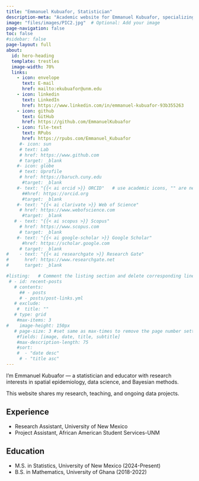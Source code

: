 ```yaml
---
title: "Emmanuel Kubuafor, Statistician"
description-meta: "Academic website for Emmanuel Kubuafor, specializing in statistical modeling and data science."
image: "files/images/PIC2.jpg"  # Optional: Add your image
page-navigation: false
toc: false
#sidebar: false
page-layout: full
about:
  id: hero-heading
  template: trestles
  image-width: 70%
  links:
    - icon: envelope
      text: E-mail
      href: mailto:ekubuafor@unm.edu
    - icon: linkedin
      text: LinkedIn
      href: https://www.linkedin.com/in/emmanuel-kubuafor-93b355263
    - icon: github
      text: GitHub
      href: https://github.com/EmmanuelKubuafor
    - icon: file-text
      text: RPubs
      href: https://rpubs.com/Emmanuel_Kubuafor
     #- icon: sun
     # text: Lab
     # href: https://www.github.com
     # target: _blank
    #- icon: globe
     # text: Uprofile
     # href: https://baruch.cuny.edu
      #target: _blank
    #- text: "{{< ai orcid >}} ORCID"   # use academic icons, "" are needed, you also need to install the fontawesome extension
      ##href: https://orcid.org
      #target: _blank
    #- text: "{{< ai clarivate >}} Web of Science"
     # href: https://www.webofscience.com  
      #target: _blank
   # - text: "{{< ai scopus >}} Scopus"
     # href: https://www.scopus.com
     # target: _blank
    #- text: "{{< ai google-scholar >}} Google Scholar"
      #href: https://scholar.google.com
     # target: _blank
#    - text: "{{< ai researchgate >}} Research Gate"
#      href: https://www.researchgate.net
#      target: _blank

#listing:   # Comment the listing section and delete corresponding lines in the index.qmd file to remove the recent posts
 # - id: recent-posts
   # contents: 
     ## - posts
     # - posts/post-links.yml
   # exclude:
    #  title: ""
   # type: grid
    #max-items: 3
#    image-height: 150px
   # page-size: 3 #set same as max-times to remove the page number setting
    #fields: [image, date, title, subtitle]
    #max-description-length: 75
    #sort: 
    #  - "date desc"
     # - "title asc"
---
```


::: {#hero-heading}
I'm Emmanuel Kubuafor — a statistician and educator with research interests in spatial epidemiology, data science, and Bayesian methods.

This website shares my research, teaching, and ongoing data projects.
:::

## Experience

-   Research Assistant, University of New Mexico
-   Project Assistant, African American Student Services-UNM

## Education

-   M.S. in Statistics, University of New Mexico (2024-Present)
-   B.S. in Mathematics, University of Ghana (2018-2022)
